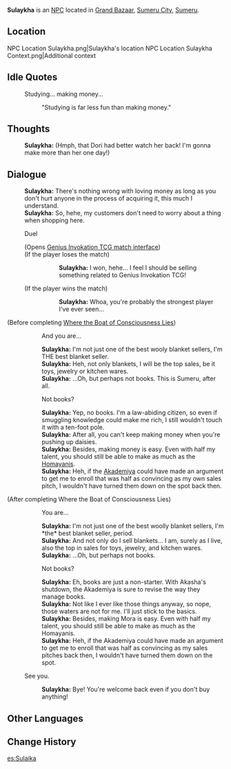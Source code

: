{{Character Infobox
|type             = NPC
|image            = NPC Sulaykha.png
|region           = Sumeru
|affiliation      = 
|title            = Blanket Shop Owner
|ancestry         = <!-- Clan/family -->
|father           = 
|mother           = 
|spouse           = 
|sibling          = 
|child            = 
|relative         = 
|voiceEN          = 
|voiceCN          = 
|voiceJP          = 
|dialoguereward   = 
}}
'''Sulaykha''' is an [[NPC]] located in [[Grand Bazaar]], [[Sumeru City]], [[Sumeru]].

==Location==
<gallery>
NPC Location Sulaykha.png|Sulaykha's location
NPC Location Sulaykha Context.png|Additional context
</gallery>
<!--
==Profile==
''(To be added.)''

===Personality===
''(To be added.)''

===Appearance===
''(To be added.)''

==Quests and Events==
{{Quests and Events}}
-->
==Idle Quotes==
{{Dialogue start}}
: {{DIcon|Idle}} Studying... making money...
:: {{A|VO Sulaykha 01.ogg}} "Studying is far less fun than making money."
{{Dialogue end}}

==Thoughts==
{{All Schemes to Know Explanation|name=Sulaykha}}
:{{A|VO Sulaykha All Schemes to Know 01.ogg}} '''Sulaykha:''' (Hmph, that Dori had better watch her back! I'm gonna make more than her one day!)

==Dialogue==
{{Dialogue start}}
:'''Sulaykha:''' There's nothing wrong with loving money as long as you don't hurt anyone in the process of acquiring it, this much I understand.
:'''Sulaykha:''' So, hehe, my customers don't need to worry about a thing when shopping here.
:{{DIcon|TCG}} Duel
:;(Opens [[Genius Invokation TCG/Stage/Sulaykha/Duel: Sulaykha|Genius Invokation TCG match interface]])
:;(If the player loses the match)
:::'''Sulaykha:''' I won, hehe... I feel I should be selling something related to Genius Invokation TCG!
:;(If the player wins the match)
:::'''Sulaykha:''' Whoa, you're probably the strongest player I've ever seen...
;(Before completing [[Where the Boat of Consciousness Lies]])
::{{DIcon}} And you are...
::'''Sulaykha:''' I'm not just one of the best wooly blanket sellers, I'm THE best blanket seller.
::'''Sulaykha:''' Heh, not only blankets, I will be the top sales, be it toys, jewelry or kitchen wares.
::'''Sulaykha:''' ...Oh, but perhaps not books. This is Sumeru, after all.
::{{DIcon}} Not books?
::'''Sulaykha:''' Yep, no books. I'm a law-abiding citizen, so even if smuggling knowledge could make me rich, I still wouldn't touch it with a ten-foot pole.
::'''Sulaykha:''' After all, you can't keep making money when you're pushing up daisies.
::'''Sulaykha:''' Besides, making money is easy. Even with half my talent, you should still be able to make as much as the [[Homayani Family|Homayanis]].
::'''Sulaykha:''' Heh, if the [[Akademiya]] could have made an argument to get me to enroll that was half as convincing as my own sales pitch, I wouldn't have turned them down on the spot back then.
;(After completing Where the Boat of Consciousness Lies)
::{{DIcon}} You are...
::'''Sulaykha:''' I'm not just one of the best woolly blanket sellers, I'm *the* best blanket seller, period.
::'''Sulaykha:''' And not only do I sell blankets... I am, surely as I live, also the top in sales for toys, jewelry, and kitchen wares.
::'''Sulaykha:''' ...Oh, but perhaps not books.
::{{DIcon}} Not books?
::'''Sulaykha:''' Eh, books are just a non-starter. With Akasha's shutdown, the Akademiya is sure to revise the way they manage books.
::'''Sulaykha:''' Not like I ever like those things anyway, so nope, those waters are not for me. I'll just stick to the basics.
::'''Sulaykha:''' Besides, making Mora is easy. Even with half my talent, you should still be able to make as much as the Homayanis.
::'''Sulaykha:''' Heh, if the Akademiya could have made an argument to get me to enroll that was half as convincing as my sales pitches back then, I wouldn't have turned them down on the spot.
:{{DIcon}} See you.
::'''Sulaykha:''' Bye! You're welcome back even if you don't buy anything!
{{Dialogue end}}
<!--
==Event Dialogue==
===Event Name===
{{Dialogue start}}
:'''{{subst:PAGENAME}}:'''
{{Dialogue end}}

==Trivia==
* 
-->

==Other Languages==
{{Other Languages
|default_hidden = 1
|en      = Sulaykha
|zhs     = 苏莱卡
|zhs_rm  = Sūláikǎ
|zht     = 蘇萊卡
|zht_rm  = Sūláikǎ
|ja      = スライカ
|ja_rm   = Suraika
|ko      = 술레이카
|ko_rm   = Sulleika
|es      = Sulaika
|fr      = Sulaykha
|ru      = Зулейка
|th      = Sulaykha
|vi      = Sulaykha
|de      = Sulaykha
|id      = Sulaykha
|pt      = Sulaykha
|tr      = Sulaykha
|it      = Sulaykha
}}

==Change History==
{{Change History|3.0}}

[[es:Sulaika]]
